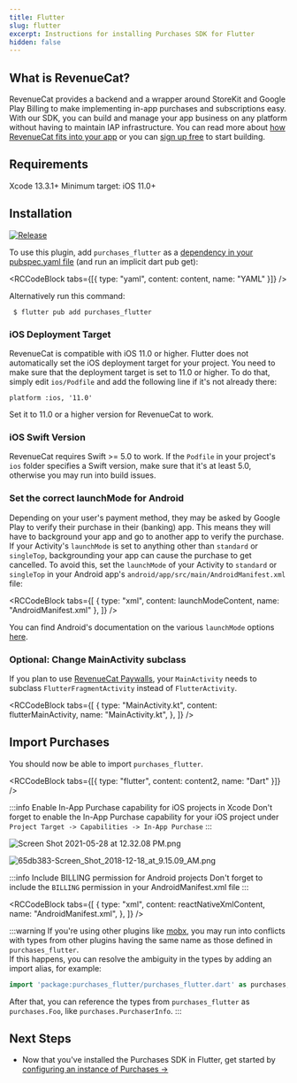 ```yaml
---
title: Flutter
slug: flutter
excerpt: Instructions for installing Purchases SDK for Flutter
hidden: false
---
```


## What is RevenueCat?

RevenueCat provides a backend and a wrapper around StoreKit and Google Play Billing to make implementing in-app purchases and subscriptions easy. With our SDK, you can build and manage your app business on any platform without having to maintain IAP infrastructure. You can read more about [how RevenueCat fits into your app](https://www.revenuecat.com/blog/growth/where-does-revenuecat-fit-in-your-app/) or you can [sign up free](https://app.revenuecat.com/signup) to start building.

## Requirements

Xcode 13.3.1+
Minimum target: iOS 11.0+

## Installation

[![Release](https://img.shields.io/github/release/RevenueCat/purchases-flutter.svg?filter=!*beta*&style=flat)](https://github.com/RevenueCat/purchases-flutter/releases)

To use this plugin, add `purchases_flutter` as a [dependency in your pubspec.yaml file](https://flutter.io/platform-plugins/) (and run an implicit dart pub get):


<RCCodeBlock tabs={[{ type: "yaml", content: content, name: "YAML" }]} />

Alternatively run this command:

```
 $ flutter pub add purchases_flutter
```

### iOS Deployment Target

RevenueCat is compatible with iOS 11.0 or higher. Flutter does not automatically set the iOS deployment target for your project. You need to make sure that the deployment target is set to 11.0 or higher. To do that, simply edit `ios/Podfile` and add the following line if it's not already there:

```
platform :ios, '11.0'
```

Set it to 11.0 or a higher version for RevenueCat to work.

### iOS Swift Version

RevenueCat requires Swift >= 5.0 to work. If the `Podfile` in your project's `ios` folder specifies a Swift version, make sure that it's at least 5.0, otherwise you may run into build issues.

### Set the correct launchMode for Android

Depending on your user's payment method, they may be asked by Google Play to verify their purchase in their (banking) app. This means they will have to background your app and go to another app to verify the purchase. If your Activity's `launchMode` is set to anything other than `standard` or `singleTop`, backgrounding your app can cause the purchase to get cancelled. To avoid this, set the `launchMode` of your Activity to `standard` or `singleTop` in your Android app's `android/app/src/main/AndroidManifest.xml` file:


<RCCodeBlock
  tabs={[
    { type: "xml", content: launchModeContent, name: "AndroidManifest.xml" },
  ]}
/>

You can find Android's documentation on the various `launchMode` options [here](https://developer.android.com/guide/topics/manifest/activity-element#lmode).

### Optional: Change MainActivity subclass

If you plan to use [RevenueCat Paywalls](/docs/tools/paywalls-v2), your `MainActivity` needs to subclass `FlutterFragmentActivity` instead of `FlutterActivity`.


<RCCodeBlock
  tabs={[
    {
      type: "MainActivity.kt",
      content: flutterMainActivity,
      name: "MainActivity.kt",
    },
  ]}
/>

## Import Purchases

You should now be able to import `purchases_flutter`.


<RCCodeBlock tabs={[{ type: "flutter", content: content2, name: "Dart" }]} />

:::info Enable In-App Purchase capability for iOS projects in Xcode
Don't forget to enable the In-App Purchase capability for your iOS project under `Project Target -> Capabilities -> In-App Purchase`
:::

![](/images/08d0721-Screen_Shot_2021-05-28_at_12.32.08_PM_097ad33b9e3dfce316b36d8c95b633dd.png "Screen Shot 2021-05-28 at 12.32.08 PM.png")

![](/images/66c301a-65db383-Screen_Shot_2018-12-18_at_9.15.09_AM_51ae7051850be013d83c1e9a8f107b61.png "65db383-Screen_Shot_2018-12-18_at_9.15.09_AM.png")

:::info Include BILLING permission for Android projects
Don't forget to include the `BILLING` permission in your AndroidManifest.xml file
:::


<RCCodeBlock
  tabs={[
    {
      type: "xml",
      content: reactNativeXmlContent,
      name: "AndroidManifest.xml",
    },
  ]}
/>

:::warning
If you're using other plugins like [mobx](https://pub.dev/packages/flutter_mobx), you may run into conflicts with types from other plugins having the same name as those defined in `purchases_flutter`.<br/>
If this happens, you can resolve the ambiguity in the types by adding an import alias, for example:

```dart
import 'package:purchases_flutter/purchases_flutter.dart' as purchases;
```

After that, you can reference the types from `purchases_flutter` as `purchases.Foo`, like `purchases.PurchaserInfo`.
:::

## Next Steps

- Now that you've installed the Purchases SDK in Flutter, get started by [configuring an instance of Purchases →](/getting-started/quickstart#4-using-revenuecats-purchases-sdk)
